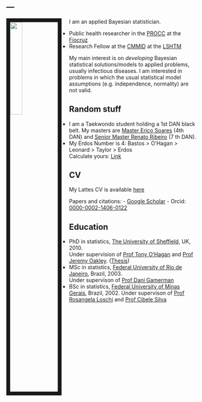---
---

<link rel="stylesheet" href="styles.css" type="text/css">

<img src="files/fotoLeo2.jpg" style="width:25%; border:10px solid; margin-right: 20px" align="left">

I am an applied Bayesian statistician. 

  - Public health researcher in the [PROCC](http://www.procc.fiocruz.br) at the [Fiocruz](http://www.fiocruz.br) 
  - Research Fellow at the [CMMID](https://www.lshtm.ac.uk/research/centres/centre-mathematical-modelling-infectious-diseases) at the [LSHTM](https://www.lshtm.ac.uk/)

My main interest is on _developing_ Bayesian statistical solutions/models to applied problems, usually infectious diseases. I am interested in problems in which the usual statistical model assumptions (e.g. independence, normality) are not valid.

## Random stuff

- I am a Taekwondo student holding a 1st DAN black belt. My masters are [Master Erico Soares](http://soaresteam.com.br) (4th DAN) and [Senior Master Renato Ribeiro](http://soaresteam.com.br/mestre-soares-team/) (7 th DAN).
- My Erdos Number is 4: Bastos > O'Hagan > Leonard > Taylor > Erdos <br>
Calculate yours: [Link](https://mathscinet.ams.org/mathscinet/freeTools.html?version=2)


## CV

My Lattes CV is available [here](http://lattes.cnpq.br/5241799121437269) <br>

Papers and citations:
  - [Google Scholar](http://scholar.google.com.au/citations?user=9e3_tSsAAAAJ&hl=en)
  - Orcid: [0000-0002-1406-0122](https://orcid.org/0000-0002-1406-0122)


## Education

- PhD in statistics, [The University of Sheffield](https://www.sheffield.ac.uk/maths), UK, 2010. <BR> Under supervision of [Prof Tony O'Hagan](http://tonyohagan.co.uk/) and [Prof Jeremy Oakley](http://www.jeremy-oakley.staff.shef.ac.uk/). ([Thesis](http://etheses.whiterose.ac.uk/963/))
- MSc in statistics, [Federal University of Rio de Janeiro](http://www.dme.ufrj.br), Brazil, 2003. <br> Under supervison of [Prof Dani Gamerman]()
- BSc in statistics, [Federal University of Minas Gerais](http://www.est.ufmg.br), Brazil, 2002. Under supervison of [Prof Rosangela Loschi](http://www.est.ufmg.br/~loschi) and [Prof Cibele Silva](http://www.pgest.unb.br/docentes)

